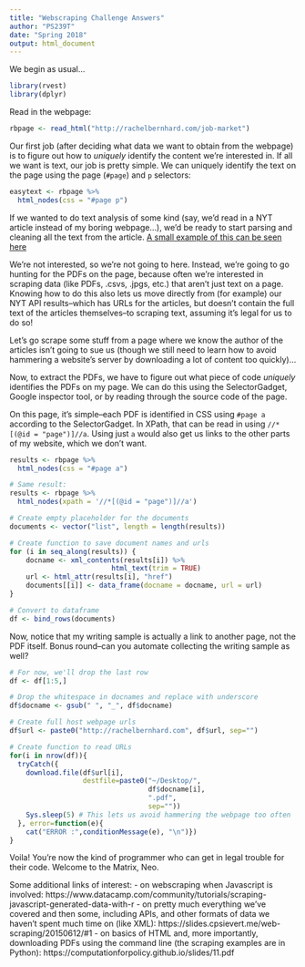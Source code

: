 ```yaml
---
title: "Webscraping Challenge Answers"
author: "PS239T"
date: "Spring 2018"
output: html_document
---
```


We begin as usual...
```r
library(rvest)
library(dplyr)
```

Read in the webpage:
``` r
rbpage <- read_html("http://rachelbernhard.com/job-market")
```

Our first job (after deciding what data we want to obtain from the webpage) is to figure out how to *uniquely* identify the content we're interested in. If all we want is text, our job is pretty simple. We can uniquely identify the text on the page using the page (`#page`) and `p` selectors:
``` r
easytext <- rbpage %>%
  html_nodes(css = "#page p")
```

If we wanted to do text analysis of some kind (say, we'd read in a NYT article instead of my boring webpage...), we'd be ready to start parsing and cleaning all the text from the article. [A small example of this can be seen here]( https://towardsdatascience.com/web-scraping-tutorial-in-r-5e71fd107f32) 

We're not interested, so we're not going to here. Instead, we're going to go hunting for the PDFs on the page, because often we're interested in scraping data (like PDFs, .csvs, .jpgs, etc.) that aren't just text on a page. Knowing how to do this also lets us move directly from (for example) our NYT API results--which has URLs for the articles, but doesn't contain the full text of the articles themselves--to scraping text, assuming it's legal for us to do so! 

Let's go scrape some stuff from a page where we know the author of the articles isn't going to sue us (though we still need to learn how to avoid hammering a website's server by downloading a lot of content too quickly)...

Now, to extract the PDFs, we have to figure out what piece of code *uniquely* identifies the PDFs on my page. We can do this using the SelectorGadget, Google inspector tool, or by reading through the source code of the page. 

On this page, it's simple--each PDF is identified in CSS using `#page a` according to the SelectorGadget. In XPath, that can be read in using `//*[(@id = "page")]//a`.  Using just `a` would also get us links to the other parts of my website, which we don't want. 
``` r
results <- rbpage %>%
  html_nodes(css = "#page a")

# Same result: 
results <- rbpage %>%
  html_nodes(xpath = '//*[(@id = "page")]//a')
```

``` r
# Create empty placeholder for the documents
documents <- vector("list", length = length(results))

# Create function to save document names and urls
for (i in seq_along(results)) {
    docname <- xml_contents(results[i]) %>%
                         html_text(trim = TRUE)
    url <- html_attr(results[i], "href")
    documents[[i]] <- data_frame(docname = docname, url = url)
}

# Convert to dataframe
df <- bind_rows(documents)
```

Now, notice that my writing sample is actually a link to another page, not the PDF itself. Bonus round--can you automate collecting the writing sample as well? 
``` r
# For now, we'll drop the last row
df <- df[1:5,]

# Drop the whitespace in docnames and replace with underscore
df$docname <- gsub(" ", "_", df$docname)

# Create full host webpage urls
df$url <- paste0("http://rachelbernhard.com", df$url, sep="")

# Create function to read URLs
for(i in nrow(df)){
  tryCatch({
    download.file(df$url[i], 
                  destfile=paste0("~/Desktop/", 
                                  df$docname[i], 
                                  ".pdf", 
                                  sep=""))
    Sys.sleep(5) # This lets us avoid hammering the webpage too often
  }, error=function(e){
    cat("ERROR :",conditionMessage(e), "\n")})
}

```
Voila! You're now the kind of programmer who can get in legal trouble for their code. Welcome to the Matrix, Neo. 

Some additional links of interest: 
- on webscraping when Javascript is involved: https://www.datacamp.com/community/tutorials/scraping-javascript-generated-data-with-r
- on pretty much everything we've covered and then some, including APIs, and other formats of data we haven't spent much time on (like XML): https://slides.cpsievert.me/web-scraping/20150612/#1 
- on basics of HTML and, more importantly, downloading PDFs using the command line (the scraping examples are in Python): https://computationforpolicy.github.io/slides/11.pdf 